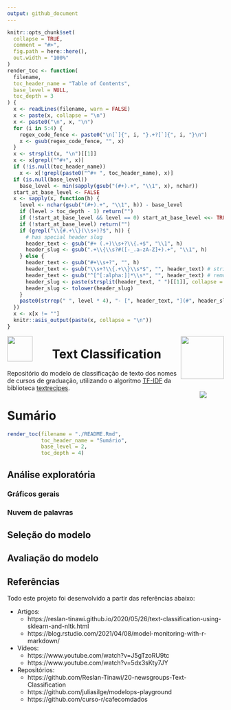 ```yaml
---
output: github_document
---
```


<!-- README.md is generated from README.Rmd. Please edit that file -->

```r
knitr::opts_chunk$set(
  collapse = TRUE,
  comment = "#>",
  fig.path = here::here(),
  out.width = "100%"
)
render_toc <- function(
  filename, 
  toc_header_name = "Table of Contents",
  base_level = NULL,
  toc_depth = 3
) {
  x <- readLines(filename, warn = FALSE)
  x <- paste(x, collapse = "\n")
  x <- paste0("\n", x, "\n")
  for (i in 5:4) {
    regex_code_fence <- paste0("\n[`]{", i, "}.+?[`]{", i, "}\n")
    x <- gsub(regex_code_fence, "", x)
  }
  x <- strsplit(x, "\n")[[1]]
  x <- x[grepl("^#+", x)]
  if (!is.null(toc_header_name)) 
    x <- x[!grepl(paste0("^#+ ", toc_header_name), x)]
  if (is.null(base_level))
    base_level <- min(sapply(gsub("(#+).+", "\\1", x), nchar))
  start_at_base_level <- FALSE
  x <- sapply(x, function(h) {
    level <- nchar(gsub("(#+).+", "\\1", h)) - base_level
    if (level > toc_depth - 1) return("")
    if (!start_at_base_level && level == 0) start_at_base_level <<- TRUE
    if (!start_at_base_level) return("")
    if (grepl("\\{#.+\\}(\\s+)?$", h)) {
      # has special header slug
      header_text <- gsub("#+ (.+)\\s+?\\{.+$", "\\1", h)
      header_slug <- gsub(".+\\{\\s?#([-_.a-zA-Z]+).+", "\\1", h)
    } else {
      header_text <- gsub("#+\\s+?", "", h)
      header_text <- gsub("\\s+?\\{.+\\}\\s*$", "", header_text) # strip { .tabset ... }
      header_text <- gsub("^[^[:alpha:]]*\\s*", "", header_text) # remove up to first alpha char
      header_slug <- paste(strsplit(header_text, " ")[[1]], collapse = "-")
      header_slug <- tolower(header_slug)
    }
    paste0(strrep(" ", level * 4), "- [", header_text, "](#", header_slug, ")")
  })
  x <- x[x != ""]
  knitr::asis_output(paste(x, collapse = "\n"))
}
```

<a href="https://mercadoedu.com.br">
    <img src="https://raw.githubusercontent.com/fcsest/mercadoedu.tc/main/inst/images/slogan.png" align = "left" height = "59px"/>
</a>
<a href="https://tawk.to/fcs.est">
  <img src="https://raw.githubusercontent.com/fcsest/mercadoedu.tc/main/inst/images/perfil.png" align = "right" height = "100px"/>
</a>

<h1 align = "center"> Text Classification</h1>

Repositório do modelo de classificação de texto dos nomes de cursos de graduação, utilizando o algoritmo [TF-IDF](https://textrecipes.tidymodels.org/reference/step_tfidf.html) da biblioteca [textrecipes](https://textrecipes.tidymodels.org/).

<!-- badges: start -->
<a href="https://github.com/fcsest/mercadoedu.tc">
  <img src="https://img.shields.io/badge/lifecycle-experimental-orange.svg" align = "right" style = "margin-top: -15px; margin-right: 40px;"/>
</a>
<!-- badges: end -->

# Sumário
```r
render_toc(filename = "./README.Rmd",
           toc_header_name = "Sumário",
           base_level = 2,
           toc_depth = 4)
```  


## Análise exploratória

### Gráficos gerais

### Nuvem de palavras

## Seleção do modelo

## Avaliação do modelo

## Referências

Todo este projeto foi desenvolvido a partir das referências abaixo:

- Artigos:
  - https://reslan-tinawi.github.io/2020/05/26/text-classification-using-sklearn-and-nltk.html
  - https://blog.rstudio.com/2021/04/08/model-monitoring-with-r-markdown/

- Vídeos:
  - https://www.youtube.com/watch?v=J5gTzoRU9tc
  - https://www.youtube.com/watch?v=5dx3sKty7JY

- Repositórios:
  - https://github.com/Reslan-Tinawi/20-newsgroups-Text-Classification
  - https://github.com/juliasilge/modelops-playground
  - https://github.com/curso-r/cafecomdados

